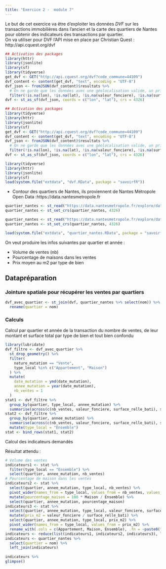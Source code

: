 ```yaml
---
title: "Exercice 2 -  module 7"
---  
```


Le but de cet exercice va être d'exploiter les données *DVF* sur les transactions immobilières dans l'ancien et la carte des quartiers de Nantes pour obtenir des indicateurs des transactions par quartier.  
On va utiliser pour DVF l'API mise en place par Christian Quest : http://api.cquest.org/dvf

```r
## Activation des packages
library(httr)
library(jsonlite)
library(sf)
library(tidyverse)
get_dvf <- GET("http://api.cquest.org/dvf?code_commune=44109")
dvf_content <- content(get_dvf, "text", encoding = "UTF-8")
dvf_json <- fromJSON(dvf_content)$resultats %>%
  # On ne garde que les données avec une géolocalisation valide, un prix et une surface renseignés.
  filter(!is.na(lon), !is.na(lat), !is.na(valeur_fonciere), !is.na(surface_relle_bati))
dvf <- st_as_sf(dvf_json, coords = c("lon", "lat"), crs = 4326)
```

```r
## Activation des packages
library(tidyverse)
library(httr)
library(jsonlite)
library(sf)
get_dvf <- GET("http://api.cquest.org/dvf?code_commune=44109")
dvf_content <- content(get_dvf, "text", encoding = "UTF-8")
dvf_json <- fromJSON(dvf_content)$resultats %>%
  # On ne garde que les données avec une géolocalisation valide, un prix et une surface renseignés.
  filter(!is.na(lon), !is.na(lat), !is.na(valeur_fonciere), !is.na(surface_relle_bati))
dvf <- st_as_sf(dvf_json, coords = c("lon", "lat"), crs = 4326)
```

```r
library(tidyverse)
library(httr)
library(jsonlite)
library(sf)
load(system.file("extdata", "dvf.RData", package = "savoirfR"))
```


- Contour des quartiers de Nantes, ils proviennent de Nantes Métropole Open Data :https://data.nantesmetropole.fr

```r
quartier_nantes <- st_read("https://data.nantesmetropole.fr/explore/dataset/244400404_quartiers-communes-nantes-metropole/download/?format=geojson&disjunctive.libcom=true&refine.libcom=Nantes&timezone=Europe/Berlin&lang=fr")
quartier_nantes <- st_set_crs(quartier_nantes, 4326)
```

```r
quartier_nantes <- st_read("https://data.nantesmetropole.fr/explore/dataset/244400404_quartiers-communes-nantes-metropole/download/?format=geojson&disjunctive.libcom=true&refine.libcom=Nantes&timezone=Europe/Berlin&lang=fr")
quartier_nantes <- st_set_crs(quartier_nantes, 4326)
```

```r
load(system.file("extdata", "quartier_nantes.RData", package = "savoirfR"))
```

On veut produire les infos suivantes par quartier et année :  

- Volume de ventes (nb)   
- Pourcentage de maisons dans les ventes  
- Prix moyen au m2 par type de bien  

## Datapréparation

### Jointure spatiale pour récupérer les ventes par quartiers

```r
dvf_avec_quartier <- st_join(dvf, quartier_nantes %>% select(nom)) %>%
  rename(quartier = nom)
```

### Calculs

Calcul par quartier et année de la transaction du nombre de ventes, de leur montant et surface total par type de bien et tout bien confondu

```r
library(lubridate)
dvf_filtre <- dvf_avec_quartier %>%
  st_drop_geometry() %>%
  filter(
    nature_mutation == "Vente",
    type_local %in% c("Appartement", "Maison")
  ) %>%
  mutate(
    date_mutation = ymd(date_mutation),
    annee_mutation = year(date_mutation),
    nb_ventes = 1
  ) 
stat1 <- dvf_filtre %>%
  group_by(quartier, type_local, annee_mutation) %>%
  summarise(across(c(nb_ventes, valeur_fonciere, surface_relle_bati), sum, na.rm = TRUE), .groups = "drop")
stat2 <- dvf_filtre %>%
  group_by(quartier, annee_mutation) %>%
  summarise(across(c(nb_ventes, valeur_fonciere, surface_relle_bati), sum, na.rm = TRUE), .groups = "drop") %>% 
  mutate(type_local = "Ensemble") 
stat <- bind_rows(stat1, stat2)
```

Calcul des indicateurs demandés

Résultat attendu : 
```r
# Volume des ventes
indicateurs1 <- stat %>%
  filter(type_local == "Ensemble") %>%
  select(quartier, annee_mutation, nb_ventes)
# Pourcentage de maison dans les ventes
indicateurs2 <- stat %>%
  select(quartier, annee_mutation, type_local, nb_ventes) %>%
  pivot_wider(names_from = type_local, values_from = nb_ventes, values_fill = 0) %>%
  mutate(pourcentage_maison = 100 * Maison / Ensemble) %>%
  select(quartier, annee_mutation, pourcentage_maison)
indicateurs3 <- stat %>%
  select(quartier, annee_mutation, type_local, valeur_fonciere, surface_relle_bati) %>%
  mutate(prix_m2 = valeur_fonciere / surface_relle_bati) %>%
  select(quartier, annee_mutation, type_local, prix_m2) %>%
  pivot_wider(names_from = type_local, values_from = prix_m2) %>%
  rename_with(.cols = c(Appartement, Maison, Ensemble), .fn = ~paste0("prix_m2_", tolower(.x)))
indicateurs <- reduce(list(indicateurs1, indicateurs2, indicateurs3), left_join)
indicateurs <- quartier_nantes %>%
  select(quartier = nom) %>%
  left_join(indicateurs)
  
indicateurs %>%
glimpse()
```

